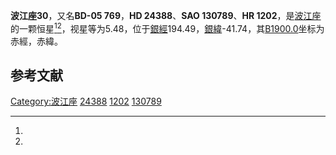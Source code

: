 {{Starbox begin
| name = 波江座30
}}
{{Starbox observe
| epoch = [[J2000.0|J2000.0]]
| constell = [[波江座|波江座]]<ref name=SIMBAD>{{cite web
 | url=http://simbad.u-strasbg.fr/simbad/sim-id?Ident=HR+1202
 | title=Pulsating variable Star
 | publisher=Centre de Données astronomiques de Strasbourg
 | work=SIMBAD
 | accessdate=2012-07-13
 | archive-date=2020-12-02
 | archive-url=https://web.archive.org/web/20201202053723/http://simbad.u-strasbg.fr/simbad/sim-id?Ident=HR+1202
 | dead-url=no
 }}</ref><ref name=DATA>{{cite web
 | url=http://vizier.u-strasbg.fr/viz-bin/VizieR-5?-out.add=.&-source=5050&-corr=PK=HR&-out.max=9999&HR=1202
 | title=VizieR Detailed Page
 | accessdate=2012-07-13
 | archive-date=2020-12-02
 | archive-url=https://web.archive.org/web/20201202053729/http://vizier.u-strasbg.fr/viz-bin/VizieR-5?-out.add=.&-source=5050&-corr=PK%3DHR&-out.max=9999&HR=1202
 | dead-url=no
 }}</ref>
| 星官 = 
| ra = {{RA|3|52|41.6}}<ref name=SIMBAD /><ref name=DATA />
| dec = {{DEC|-5|21|41}}<ref name=SIMBAD /><ref name=DATA />
| appmag_v = 5.48<ref name=SIMBAD /><ref name=DATA />
}}
{{Starbox character
| class = B8V<ref name=SIMBAD /><ref name=DATA />
| b-v = -0.1<ref name=SIMBAD /><ref name=DATA />
| u-b = -0.41<ref name=SIMBAD /><ref name=DATA />
| r-i = <ref name=SIMBAD /><ref name=DATA />
| variable = 
}}
{{Starbox astrometry
| radial_v = -0.41
| prop_mo_ra = 15
| parallax = 0.018
| p_error =
}}
{{Starbox catalog
| names =BD-05 769，[[SAO星表|SAO]] 130789，[[HD星表|HD]] 24388，[[HR星表|HR]] 1202}}
{{Starbox reference |Simbad=HR+1202}}
{{Starbox end}}

'''波江座30'''，又名'''BD-05 769'''，'''HD 24388'''、'''SAO 130789'''、'''HR 1202'''，是[[波江座|波江座]]的一颗恒星<ref name=SIMBAD /><ref name=DATA />，视星等为5.48，位于[[銀道座標系|銀經]]194.49，[[銀道座標系|銀緯]]-41.74，其[[B1900.0|B1900.0]]坐标为赤經{{RA|3|47|45.2}}，赤緯{{DEC|-5|-41.74|35}}。

== 参考文献 ==
{{reflist}}

{{star-stub}}

{{波江座恒星}}
[[Category:波江座|Category:波江座]]
[[Category:HD和HDE天體|24388]]
[[Category:HR天體|1202]]
[[Category:SAO天體|130789]]